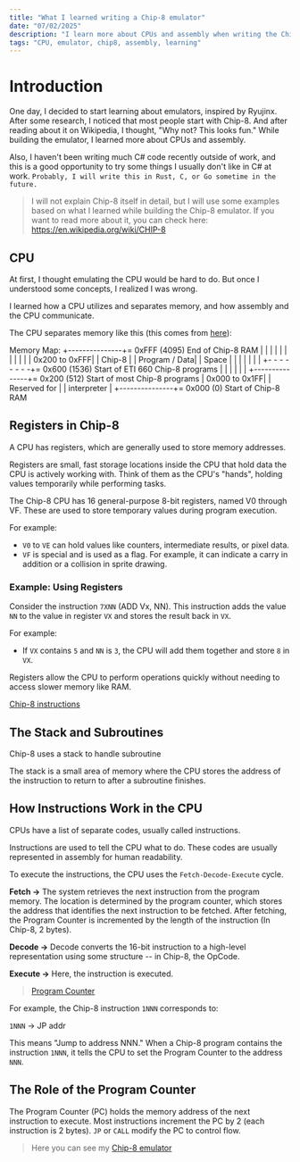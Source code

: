 ```yaml
---
title: "What I learned writing a Chip-8 emulator"
date: "07/02/2025"
description: "I learn more about CPUs and assembly when writing the Chip-8 emulator"
tags: "CPU, emulator, chip8, assembly, learning"
---
```


# Introduction

One day, I decided to start learning about emulators, inspired by Ryujinx. After some research, I noticed that most people start with Chip-8. And after reading about it on Wikipedia, I thought, "Why not? This looks fun." While building the emulator, I learned more about CPUs and assembly.

Also, I haven't been writing much C# code recently outside of work, and this is a good opportunity to try some things I usually don't like in C# at work. `Probably, I will write this in Rust, C, or Go sometime in the future.`

> I will not explain Chip-8 itself in detail, but I will use some examples based on what I learned while building the Chip-8 emulator. If you want to read more about it, you can check here: https://en.wikipedia.org/wiki/CHIP-8

## CPU

At first, I thought emulating the CPU would be hard to do. But once I understood some concepts, I realized I was wrong.

I learned how a CPU utilizes and separates memory, and how assembly and the CPU communicate.

The CPU separates memory like this (this comes from [here](http://devernay.free.fr/hacks/chip8/C8TECH10.HTM#1.0)):

Memory Map:
+---------------+= 0xFFF (4095) End of Chip-8 RAM
|               |
|               |
|               |
|               |
|               |
| 0x200 to 0xFFF|
|     Chip-8    |
| Program / Data|
|     Space     |
|               |
|               |
|               |
+- - - - - - - -+= 0x600 (1536) Start of ETI 660 Chip-8 programs
|               |
|               |
|               |
+---------------+= 0x200 (512) Start of most Chip-8 programs
| 0x000 to 0x1FF|
| Reserved for  |
|  interpreter  |
+---------------+= 0x000 (0) Start of Chip-8 RAM

## Registers in Chip-8

A CPU has registers, which are generally used to store memory addresses.

Registers are small, fast storage locations inside the CPU that hold data the CPU is actively working with. Think of them as the CPU's "hands", holding values temporarily while performing tasks.

The Chip-8 CPU has 16 general-purpose 8-bit registers, named V0 through VF. These are used to store temporary values during program execution.

For example:

- `V0` to `VE` can hold values like counters, intermediate results, or pixel data.
- `VF` is special and is used as a flag. For example, it can indicate a carry in addition or a collision in sprite drawing.

### Example: Using Registers

Consider the instruction `7XNN` (ADD Vx, NN). This instruction adds the value `NN` to the value in register `VX` and stores the result back in `VX`.

For example:

- If `VX` contains `5` and `NN` is `3`, the CPU will add them together and store `8` in `VX`.

Registers allow the CPU to perform operations quickly without needing to access slower memory like RAM.

[Chip-8 instructions](http://devernay.free.fr/hacks/chip8/C8TECH10.HTM#3.1)

## The Stack and Subroutines

Chip-8 uses a stack to handle subroutine

The stack is a small area of memory where the CPU stores the address of the instruction to return to after a subroutine finishes.

## How Instructions Work in the CPU

CPUs have a list of separate codes, usually called instructions.

Instructions are used to tell the CPU what to do. These codes are usually represented in assembly for human readability.

To execute the instructions, the CPU uses the `Fetch-Decode-Execute` cycle.

**Fetch ->** The system retrieves the next instruction from the program memory. The location is determined by the program counter, which stores the address that identifies the next instruction to be fetched. After fetching, the Program Counter is incremented by the length of the instruction (In Chip-8, 2 bytes).

**Decode ->** Decode converts the 16-bit instruction to a high-level representation using some structure -- in Chip-8, the OpCode.

**Execute ->** Here, the instruction is executed.

> [Program Counter](#the-role-of-the-program-counter)

For example, the Chip-8 instruction `1NNN` corresponds to:

`1NNN` -> JP addr

This means "Jump to address NNN." When a Chip-8 program contains the instruction `1NNN`, it tells the CPU to set the Program Counter to the address `NNN`.


## The Role of the Program Counter

The Program Counter (PC) holds the memory address of the next instruction to execute. Most instructions increment the PC by 2 (each instruction is 2 bytes). `JP` or `CALL` modify the PC to control flow.


> Here you can see my [Chip-8 emulator](https://github.com/Thomaz-Peres/chip8)
